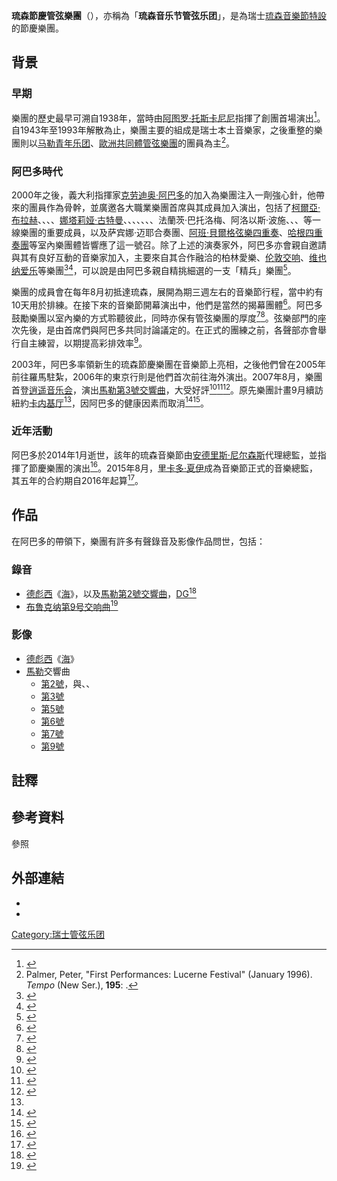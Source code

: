 {{NoteTA
|G1=Music
}}
{{about|管弦乐团|室内乐团|琉森節慶弦樂團}}
'''琉森節慶管弦樂團'''（{{lang-en|'''Lucerne Festival Orchestra'''}}），亦稱為「'''琉森音乐节管弦乐团'''」，是為瑞士[[琉森音樂節|琉森音樂節]][[Ad_hoc|特設]]的節慶樂團。

== 背景 ==
=== 早期 ===
樂團的歷史最早可溯自1938年，當時由[[阿图罗·托斯卡尼尼|阿图罗·托斯卡尼尼]]指揮了創團首場演出<ref name="Hilferty">{{cite news | url=http://www.playbillarts.com/features/article/7005.html | title=Lucerne in the Sky with Diamonds | work=Playbill Arts | author=Robert Hilferty | date=2007-09-01 | accessdate=2007-09-01 | archive-date=2017-12-15 | archive-url=https://web.archive.org/web/20171215001105/http://www.playbillarts.com/features/article/7005.html | dead-url=no }}</ref>。自1943年至1993年解散為止，樂團主要的組成是瑞士本土音樂家，之後重整的樂團則以[[古斯塔夫·马勒青年管弦乐团|马勒青年乐团]]、[[歐盟青年管弦樂團|歐洲共同體管弦樂團]]的團員為主<ref>Palmer, Peter, "First Performances: Lucerne Festival" (January 1996).  ''Tempo'' (New Ser.), '''195''': {{pp.|25-26}}.</ref>。

=== 阿巴多時代 ===
2000年之後，義大利指揮家[[克劳迪奥·阿巴多|克劳迪奥·阿巴多]]的加入為樂團注入一劑強心針，他帶來{{link-en|馬勒室內樂團|Mahler Chamber Orchestra}}的團員作為骨幹，並廣邀各大職業樂團首席與其成員加入演出，包括了[[柯爾亞·布拉赫|柯爾亞·布拉赫]]、{{link-de|沃爾夫拉姆·克里斯特|Wolfram Christ (Musiker)}}、{{link-en|米里賈姆·康岑|Mirijam Contzen}}、{{link-en|荻慕特·波朋|Diemut Poppen}}、[[娜塔莉娅·格里戈里耶夫娜·古特曼|娜塔莉娅·古特曼]]、{{link-de|延斯·彼得·邁因茨|Jens Peter Maintz}}、{{link-nl|賈奎斯·榮恩|Jacques Zoon}}、{{link-de|萊因霍爾德·弗里德里希|Reinhold Friedrich}}、{{link-de|斯特凡·多爾|Stefan Dohr}}、{{link-de|阿萊西奧·阿列格里尼|Alessio Allegrini}}、{{link-en|馬克·坦伯頓 (音樂家)|Mark Templeton (trombonist)|馬克·坦伯頓}}、法蘭茨·巴托洛梅、阿洛以斯·波施、{{link-en|艾曼紐·帕胡德|Emmanuel Pahud}}、{{link-de|阿爾布雷希特·梅爾|Albrecht Mayer}}、{{link-de|斯特凡·施瓦格特|Stefan Schweigert}}等一線樂團的重要成員，以及萨宾娜·迈耶合奏團、[[阿班·貝爾格四重奏團|阿班·貝爾格弦樂四重奏]]、[[哈根四重奏團|哈根四重奏團]]等室內樂團體皆響應了這一號召。除了上述的演奏家外，阿巴多亦會親自邀請與其有良好互動的音樂家加入，主要來自其合作融洽的柏林愛樂、[[伦敦交响乐团|伦敦交响]]、[[维也纳爱乐乐团|维也纳爱乐]]等樂團<ref>{{cite news | url=https://www.telegraph.co.uk/arts/main.jhtml?xml=/arts/2007/08/14/bmlucerne114.xml | title= Electrifying artistry: Lucerne Festival Orchestra | work=[[每日电讯报|Telegraph]] | author=Geoffrey Norris | date=2007-08-14 | accessdate=2007-08-31}}</ref><ref>{{cite news | url=http://arts.guardian.co.uk/critic/review/0,,1856380,00.html | title=Lucerne Festival Orchestra/Abbado | work=[[衛報|The Guardian]] | author=Tom Service  date=2006-08-23 | accessdate=2007-08-31}}</ref>，可以說是由阿巴多親自精挑細選的一支「精兵」樂團<ref>{{Cite web |url=https://www.nytimes.com/2009/08/26/arts/26iht-loomis.html?_r=2 |title=Loomis, George "Commanding, time and again", ''New York Times'' (2009-08-25) |access-date=2021-02-04 |archive-date=2018-08-05 |archive-url=https://web.archive.org/web/20180805160726/https://www.nytimes.com/2009/08/26/arts/26iht-loomis.html?_r=2 |dead-url=no }}</ref>。

樂團的成員會在每年8月初抵達琉森，展開為期三週左右的音樂節行程，當中約有10天用於排練。在接下來的音樂節開幕演出中，他們是當然的揭幕團體<ref>{{cite news | url=http://arts.guardian.co.uk/fridayreview/story/0,,1327019,00.html | title=Follow the leader | work=The Guardian | author=Stephen Everson | date=2004-10-15 | accessdate=2007-08-31 | archive-date=2008-10-11 | archive-url=https://web.archive.org/web/20081011075321/http://arts.guardian.co.uk/fridayreview/story/0,,1327019,00.html | dead-url=no }}</ref>。阿巴多鼓勵樂團以室內樂的方式聆聽彼此，同時亦保有管弦樂團的厚度<ref>{{cite news | url=http://music.guardian.co.uk/classical/livereviews/story/0,,2148331,00.html | title=Lucerne FO/ Abbado Konzertsaal | work=The Guardian | author=Tom Service | date=2007-08-14 | accessdate=2007-08-31}}</ref><ref>{{cite news | url=http://music.guardian.co.uk/proms2007/story/0,,2153754,00.html | title=The maestro | work=The Guardian | author=Tom Service | date=2007-08-22 | accessdate=2007-08-31 | archive-date=2008-07-06 | archive-url=https://web.archive.org/web/20080706093857/http://music.guardian.co.uk/proms2007/story/0,,2153754,00.html | dead-url=no }}</ref>。弦樂部門的座次先後，是由首席們與阿巴多共同討論議定的。在正式的團練之前，各聲部亦會舉行自主練習，以期提高彩排效率<ref>{{cite news | url=https://www.nytimes.com/2007/09/30/arts/music/30waki.html?pagewanted=all | title=Not Just Another Pickup Band | work=New York Times | author=Daniel J. Wakin | date=2007-09-30 | accessdate=2007-10-11 | archive-date=2018-08-05 | archive-url=https://web.archive.org/web/20180805114519/https://www.nytimes.com/2007/09/30/arts/music/30waki.html?pagewanted=all | dead-url=no }}</ref>。

2003年，阿巴多率領新生的琉森節慶樂團在音樂節上亮相，之後他們曾在2005年前往羅馬駐紮，2006年的東京行則是他們首次前往海外演出。2007年8月，樂團首登[[逍遥音乐会|逍遥音乐会]]，演出[[古斯塔夫·馬勒|馬勒]][[第3號交響曲_(馬勒)|第3號交響曲]]，大受好評<ref>{{cite news | url=http://music.guardian.co.uk/proms2007/story/0,,2155410,00.html | title=Lucerne Festival Orchestra/Abbado (review of Prom 51, 2007) | work=The Guardian | author=Andrew Clements | date=2007-08-24 | accessdate=2007-08-31 | archive-date=2008-07-05 | archive-url=https://web.archive.org/web/20080705135937/http://music.guardian.co.uk/proms2007/story/0,,2155410,00.html | dead-url=no }}</ref><ref>{{cite news | url=http://entertainment.timesonline.co.uk/tol/arts_and_entertainment/music/live_reviews/article2315132.ece | title=Proms: Lucerne FO/Abbado | newspaper=The Times | author=Richard Morrison | date=2007-08-24 | accessdate=2007-08-31 | archive-date=2011-05-17 | archive-url=https://web.archive.org/web/20110517050630/http://entertainment.timesonline.co.uk/tol/arts_and_entertainment/music/live_reviews/article2315132.ece | dead-url=no }}</ref><ref>{{cite news | url=http://www.ft.com/cms/s/0/3492dfce-51d8-11dc-8779-0000779fd2ac.html | title=Lucerne Festival Orchestra, Royal Albert Hall, London | work=Financial Times | author=Richard Fairman | date=2007-08-24 | accessdate=2007-08-31}}</ref>。原先樂團計畫9月續訪紐約[[卡内基大厅|卡内基厅]]<ref name="Hilferty"/>，因阿巴多的健康因素而取消<ref>{{cite news | url=http://www.playbillarts.com/news/article/7025.html | title=Conductor Claudio Abbado Withdraws from Carnegie Hall Season Openers Next Month | work=Playbill Arts | author=Matthew Westphal | date=2007-09-06 | accessdate=2007-09-07 | archive-date=2015-09-24 | archive-url=https://web.archive.org/web/20150924093606/http://www.playbillarts.com/news/article/7025.html | dead-url=no }}</ref><ref>{{cite news | url=https://www.nytimes.com/2007/09/07/arts/music/07abba.html | title=Abbado, Ill, Cancels Appearances | work=New York Times | author=Daniel J. Wakin | date=2007-09-07 | accessdate=2007-09-07 | archive-date=2019-08-12 | archive-url=https://web.archive.org/web/20190812060736/https://www.nytimes.com/2007/09/07/arts/music/07abba.html | dead-url=no }}</ref>{{notetag|相關的演出由[[皮埃尔·布莱兹|皮埃尔·布莱兹]]、[[大衛·羅伯森_(指揮)|大衛·羅伯森]]代為指揮<ref>{{cite news | url=http://www.playbillarts.com/news/article/7062.html | title=Boulez Replaces Abbado for Lucerne Festival Orchestra's Third Carnegie Hall Concert | work=Playbill Arts | author=Matthew Westphal | date=2007-09-14 | accessdate=2007-09-15 | archive-date=2016-03-03 | archive-url=https://web.archive.org/web/20160303203052/http://www.playbillarts.com/news/article/7062.html | dead-url=no }}</ref><ref>{{cite news | url=http://www.playbillarts.com/news/article/7077.html | title=David Robertson Replaces Claudio Abbado for Carnegie Hall's Season Openers | work=Playbill Arts | author=Matthew Westphal | date=2007-09-18 | accessdate=2007-09-19 | archive-date=2016-03-03 | archive-url=https://web.archive.org/web/20160303220305/http://www.playbillarts.com/news/article/7077.html | dead-url=no }}</ref><ref>{{cite news | url=https://www.nytimes.com/2007/10/05/arts/music/05robe.html | title=Orchestra Adjusts to Guest Baton | newspaper=New York Times | author=Anthony Tommasini | date=2007-10-05 | accessdate=2007-10-11 | archive-date=2018-08-05 | archive-url=https://web.archive.org/web/20180805114514/https://www.nytimes.com/2007/10/05/arts/music/05robe.html | dead-url=no }}</ref><ref>{{cite news | url=https://www.nytimes.com/2007/10/08/arts/music/08boul.html | title=Be Meticulous With Mahler, and Sentiment Will Follow | newspaper=New York Times | author=James R. Oestreich | date=2007-10-08 | accessdate=2007-10-11 | archive-date=2018-08-05 | archive-url=https://web.archive.org/web/20180805114526/https://www.nytimes.com/2007/10/08/arts/music/08boul.html | dead-url=no }}</ref>。}}。

=== 近年活動 ===
阿巴多於2014年1月逝世，該年的琉森音樂節由[[安德里斯·尼尔森斯|安德里斯·尼尔森斯]]代理總監，並指揮了節慶樂團的演出<ref>{{cite press release | url=http://www.lucernefestival.ch/documents/140912_MM_LUCERNEFESTIVAL_in_Summer_2014_final_e.pdf | title=Lucerne Festival in Summer ends with a record capacity of 95% | publisher=Lucerne Festival | date=2014-09-14 | accessdate=2015-08-13 | archiveurl=https://web.archive.org/web/20150905233739/http://www.lucernefestival.ch/documents/140912_MM_LUCERNEFESTIVAL_in_Summer_2014_final_e.pdf | archivedate=2015-09-05 }}</ref>。2015年8月，[[里卡多·夏伊|里卡多·夏伊]]成為音樂節正式的音樂總監，其五年的合約期自2016年起算<ref>{{cite press release | url=http://www.lucernefestival.ch/documents/150813_MM_LucerneFestivalOrchestra_d.pdf | title=Riccardo Chailly zum Chefdirigenten des Lucerne Festival Orchestra ernannt | publisher=Lucerne Festival | date=2015-08-13 | accessdate=2015-08-13 | archiveurl=https://web.archive.org/web/20150911232935/http://www.lucernefestival.ch/documents/150813_MM_LucerneFestivalOrchestra_d.pdf | archivedate=2015-09-11 }}</ref>。

== 作品 ==
在阿巴多的帶領下，樂團有許多有聲錄音及影像作品問世，包括：

=== 錄音 ===
* [[阿希尔-克洛德·德彪西|德彪西]]《[[大海_(德布西)|海]]》，以及[[古斯塔夫·馬勒|馬勒]][[第2號交響曲_(馬勒)|第2號交響曲]]，[[德意志留声机|DG]]<ref>{{cite news | url=http://arts.guardian.co.uk/critic/review/0,,1332570,00.html | title=Mahler: Symphony No 2; Debussy: La Mer: Gvazava/ Larsson/ Orfeon Donostiarra/ Lucerne Festival Orchestra/ Abbado | work=The Guardian | author=Andrew Clements | date=2004-10-22 | accessdate=2007-08-31 | archive-date=2008-09-07 | archive-url=https://web.archive.org/web/20080907214448/http://arts.guardian.co.uk/critic/review/0,,1332570,00.html | dead-url=no }}</ref>
* [[安东·布鲁克纳|布鲁克纳]][[第9号交响曲_(布鲁克纳)|第9号交响曲]]<ref>{{cite news | url=https://www.theguardian.com/music/2014/jul/24/bruckner-symphony-no-9-claudio-abbado-review | title=Bruckner: Symphony No 9 review – Claudio Abbado's great last testament | work=The Guardian | author=Andrew Clements | date=2014-07-24 | accessdate=2015-08-13 | archive-date=2020-11-17 | archive-url=https://web.archive.org/web/20201117234213/https://www.theguardian.com/music/2014/jul/24/bruckner-symphony-no-9-claudio-abbado-review | dead-url=no }}</ref>

=== 影像 ===
* [[阿希尔-克洛德·德彪西|德彪西]]《[[大海_(德布西)|海]]》
* [[古斯塔夫·馬勒|馬勒]]交響曲
** [[第2號交響曲_(馬勒)|第2號]]，與{{link-en|多瑙西亞奧菲歐合唱團|Orfeón Donostiarra}}、{{link-ru|葉傑里·格瓦扎娃|Гвазава, Этери}}、{{link-sv|安娜·拉森 (女低音)|Anna Larsson (operasångare)|安娜·拉森}}
** [[第3號交響曲_(馬勒)|第3號]]
** [[第5號交響曲_(馬勒)|第5號]]
** [[第6號交響曲_(馬勒)|第6號]]
** [[第7號交響曲_(馬勒)|第7號]]
** [[第9號交響曲_(馬勒)|第9號]]

== 註釋 ==
{{notefoot}}

== 參考資料==
;參照
{{reflist|2}}

== 外部連結 ==
* {{官方網站|https://www.lucernefestival.ch/en/lucerne-festival-orchestra/the-orchestra}}
* {{Discogs artist|1200733}}

{{Authority control}}
[[Category:瑞士管弦乐团|Category:瑞士管弦乐团]]